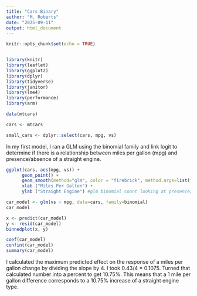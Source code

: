 ```yaml
---
title: "Cars Binary"
author: "M. Roberts"
date: "2025-09-11"
output: html_document
---
```


```r
knitr::opts_chunk$set(echo = TRUE)


library(knitr)
library(leaflet)
library(ggplot2)
library(dplyr)
library(tidyverse)
library(janitor)
library(lme4)
library(performance)
library(arm)

data(mtcars)

cars <- mtcars

small_cars <- dplyr::select(cars, mpg, vs)

```


In my first model, I ran a GLM using the binomial family and link logit to determine if there is a relationship between miles per gallon (mpg) and presence/absence of a straight engine. 
```r

ggplot(cars, aes(mpg, vs)) + 
      geom_point() +
      geom_smooth(method="glm", color = "firebrick", method.args=list(family="binomial"(link="logit"))) +
      xlab ("Miles Per Gallon") +
      ylab ("Straight Engine") #glm binomial count looking at presence/absence of vs engine type

car_model <- glm(vs ~ mpg, data=cars, family=binomial)
car_model
```


```r

x <- predict(car_model)
y <- resid(car_model)
binnedplot(x, y)

coef(car_model)
confint(car_model)
summary(car_model)

```

I calculated the maximum predicted effect on the response of a miles per gallon change by dividing the slope by 4. I took 0.43/4 = 0.1075. Turned that calculated number into a percent to get 10.75%. This means that a 1 mile per gallon difference corresponds to a 10.75% increase of a straight engine type.




